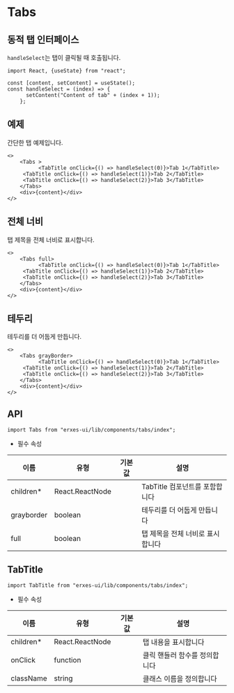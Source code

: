 

<HeroPattern />

# Tabs
## **동적 탭 인터페이스**

`handleSelect`는 탭이 클릭될 때 호출됩니다.

```tsx
import React, {useState} from "react";
```

```tsx
const [content, setContent] = useState();
const handleSelect = (index) => {
      setContent("Content of tab" + (index + 1));
    };
```

## **예제**
간단한 탭 예제입니다.

```tsx
<>
	<Tabs >
          <TabTitle onClick={() => handleSelect(0)}>Tab 1</TabTitle>
	 <TabTitle onClick={() => handleSelect(1)}>Tab 2</TabTitle>
	 <TabTitle onClick={() => handleSelect(2)}>Tab 3</TabTitle>
	</Tabs>
	<div>{content}</div>
</>
```

## **전체 너비**
탭 제목을 전체 너비로 표시합니다.

```tsx
<>
	<Tabs full>
          <TabTitle onClick={() => handleSelect(0)}>Tab 1</TabTitle>
	 <TabTitle onClick={() => handleSelect(1)}>Tab 2</TabTitle>
	 <TabTitle onClick={() => handleSelect(2)}>Tab 3</TabTitle>
	</Tabs>
	<div>{content}</div>
</>
```

## **테두리**
테두리를 더 어둡게 만듭니다.
```tsx
<>
	<Tabs grayBorder>
          <TabTitle onClick={() => handleSelect(0)}>Tab 1</TabTitle>
	 <TabTitle onClick={() => handleSelect(1)}>Tab 2</TabTitle>
	 <TabTitle onClick={() => handleSelect(2)}>Tab 3</TabTitle>
	</Tabs>
	<div>{content}</div>
</>
```

## **API**

```tsx
import Tabs from "erxes-ui/lib/components/tabs/index";
```
* 필수 속성

| 이름 | 유형 | 기본값 | 설명 |
| ---| --- | ---| --- |
| children*	 | React.ReactNode	 |  | TabTitle 컴포넌트를 포함합니다 |
| grayborder	 | boolean |  | 테두리를 더 어둡게 만듭니다 |
| full | boolean| | 탭 제목을 전체 너비로 표시합니다 |


## **TabTitle**

```tsx
import TabTitle from "erxes-ui/lib/components/tabs/index";
```
* 필수 속성

| 이름 | 유형 | 기본값 | 설명 |
| ---| --- | ---| --- |
| children*	 | React.ReactNode	 |  | 탭 내용을 표시합니다 |
| onClick | function	 |  | 클릭 핸들러 함수를 정의합니다 |
| className	 | string| | 클래스 이름을 정의합니다 |